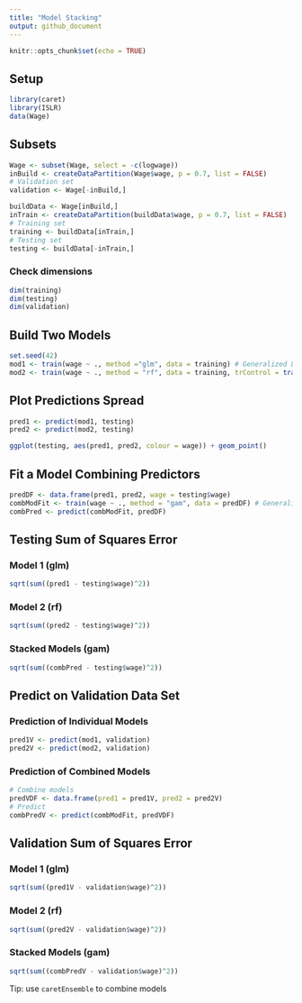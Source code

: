 ```yaml
---
title: "Model Stacking"
output: github_document
---
```


```r
knitr::opts_chunk$set(echo = TRUE)
```

## Setup

```r
library(caret)
library(ISLR)
data(Wage)
```

## Subsets

```r
Wage <- subset(Wage, select = -c(logwage))
inBuild <- createDataPartition(Wage$wage, p = 0.7, list = FALSE)
# Validation set
validation <- Wage[-inBuild,]

buildData <- Wage[inBuild,]
inTrain <- createDataPartition(buildData$wage, p = 0.7, list = FALSE)
# Training set
training <- buildData[inTrain,]
# Testing set
testing <- buildData[-inTrain,]
```

### Check dimensions

```r
dim(training)
dim(testing)
dim(validation)
```

## Build Two Models

```r
set.seed(42)
mod1 <- train(wage ~ ., method ="glm", data = training) # Generalized Linear Model
mod2 <- train(wage ~ ., method = "rf", data = training, trControl = trainControl(method = "cv"), number = 3) # Random Forest
```

## Plot Predictions Spread

```r
pred1 <- predict(mod1, testing)
pred2 <- predict(mod2, testing)

ggplot(testing, aes(pred1, pred2, colour = wage)) + geom_point()
```

## Fit a Model Combining Predictors

```r
predDF <- data.frame(pred1, pred2, wage = testing$wage)
combModFit <- train(wage ~ ., method = "gam", data = predDF) # Generalized Additive Model
combPred <- predict(combModFit, predDF)
```

## Testing Sum of Squares Error

### Model 1 (glm)

```r
sqrt(sum((pred1 - testing$wage)^2))
```

### Model 2 (rf)

```r
sqrt(sum((pred2 - testing$wage)^2))
```

### Stacked Models (gam)

```r
sqrt(sum((combPred - testing$wage)^2))
```

## Predict on Validation Data Set

### Prediction of Individual Models

```r
pred1V <- predict(mod1, validation)
pred2V <- predict(mod2, validation)
```

### Prediction of Combined Models

```r
# Combine models
predVDF <- data.frame(pred1 = pred1V, pred2 = pred2V)
# Predict
combPredV <- predict(combModFit, predVDF)
```

## Validation Sum of Squares Error

### Model 1 (glm)

```r
sqrt(sum((pred1V - validation$wage)^2))
```

### Model 2 (rf)

```r
sqrt(sum((pred2V - validation$wage)^2))
```

### Stacked Models (gam)

```r
sqrt(sum((combPredV - validation$wage)^2))
```

Tip: use `caretEnsemble` to combine models
